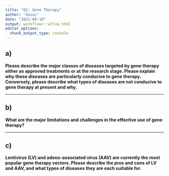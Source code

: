 ```yaml
---
title: "Q2: Gene Therapy"
author: "daiuc"
date: "2021-09-10"
output: workflowr::wflow_html
editor_options:
  chunk_output_type: console
---
```


## a) 

**Please describe the major classes of diseases targeted by gene therapy either as approved treatments or at the research stage. Please explain why these diseases are particularly conducive to gene therapy. Conversely, please describe what types of diseases are not conducive to gene therapy at present and why.**



---


## b) 

**What are the major limitations and challenges in the effective use of gene therapy?**


---


## c) 

**Lentivirus (LV) and adeno-associated virus (AAV) are currently the most popular gene therapy vectors. Please describe the pros and cons of LV and AAV, and what types of diseases they are each suitable for.**
